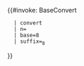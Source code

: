 <includeonly>{{#invoke: BaseConvert 
   | convert 
   | n={{{1}}} 
   | base=8 
   | suffix=<sub>8</sub>
}}</includeonly><noinclude>
{{documentation}}
</noinclude>